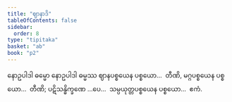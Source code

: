 ```yaml
---
title: "ဈာနာဒိ"
tableOfContents: false
sidebar:
  order: 8
type: "tipitaka"
basket: "ab"
book: "p2"
---
```



<DynamicBreadcrumb />

<Division number="405" book="p2" e="ch" v="38" p="532">

<Paragraph number="3345" book="p2">
နောဥပါဒါ ဓမ္မော နောဥပါဒါ ဓမ္မဿ ဈာနပစ္စယေန ပစ္စယော…  တီဏိ, မဂ္ဂပစ္စယေန ပစ္စယော…  တီဏိ; ပဋိသန္ဓိက္ခဏေ …ပေ…  သမ္ပယုတ္တပစ္စယေန ပစ္စယော…  ဧကံ.
</Paragraph>
</Division>